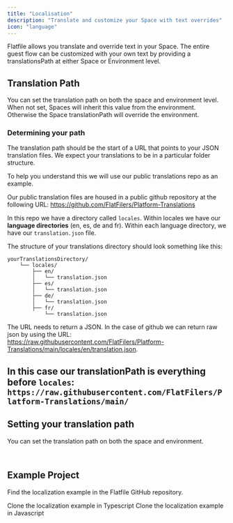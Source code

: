 ```yaml
---
title: "Localisation"
description: "Translate and customize your Space with text overrides"
icon: "language"
---
```


Flatfile allows you translate and override text in your Space. The entire guest flow can be customized with your own text by providing a translationsPath at either Space or Environment level.
## Translation Path

You can set the translation path on both the space and environment level. When not set, Spaces will inherit this value from the environment. Otherwise the Space translationPath will override the environment.

### Determining your path
The translation path should be the start of a URL that points to your JSON translation files. We expect your translations to be in a particular folder structure. 

To help you understand this we will use our public translations repo as an example.

Our public translation files are housed in a public github repository at the following URL: https://github.com/FlatFilers/Platform-Translations

In this repo we have a directory called `locales`. 
Within locales we have our **language directories** (en, es, de and fr).
Within each language directory, we have our `translation.json` file.

The structure of your translations directory should look something like this:

```
yourTranslationsDirectory/
    └── locales/
        ├── en/
        │   └── translation.json
        ├── es/
        │   └── translation.json
        ├── de/
        │   └── translation.json
        ├── fr/
            └── translation.json
```

The URL needs to return a JSON. In the case of github we can return raw json by using the URL: https://raw.githubusercontent.com/FlatFilers/Platform-Translations/main/locales/en/translation.json.

In this case our translationPath is everything before `locales`: `https://raw.githubusercontent.com/FlatFilers/Platform-Translations/main/`
- 

## Setting your translation path

You can set the translation path on both the space and environment.

```


```


## Example Project

Find the localization example in the Flatfile GitHub repository.

<CardGroup cols={2}>
  <Card
    title="typescript"
    icon="code-merge"
    href="https://github.com/FlatFilers/flatfile-docs-kitchen-sink/blob/main/typescript/dynamic-configurations/index.ts"
  >
    Clone the localization example in Typescript
  </Card>
  <Card
    title="javascript"
    icon="js"
    href="https://github.com/FlatFilers/flatfile-docs-kitchen-sink/blob/main/javascript/dynamic-configurations/index.js"
  >
    Clone the localization example in Javascript
  </Card>
</CardGroup>
